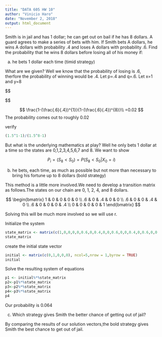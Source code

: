 ---
title: "DATA 605 HW 10"
author: "Vinicio Haro"
date: "November 2, 2018"
output: html_document
---


Smith is in jail and has 1 dollar; he can get out on bail if he has 8 dollars. A guard agrees to make a series of bets with him. If Smith bets A dollars, he wins A dollars with probability .4 and loses A dollars with probability .6.
Find the probability that he wins 8 dollars before losing all of his money if:

(a) he bets 1 dollar each time (timid strategy)

What are we given? Well we know that the probability of losing is .6, therfore the probability of winning would be .4. Let p=.4 and q=.6. Let x=1 and y=8

$$
\frac{(\frac{q}{p})^{x}-1}{(\frac{q}{p})^{y}-1}

$$

$$
\frac{1-(\frac{.6}{.4})^{1}}{1-(\frac{.6}{.4})^{8}}\\
=0.02
$$
The probability comes out to roughly 0.02 

verify
```{r}
(1.5^1-1)/(1.5^8-1)
```

But what is the underlying mathematics at play? Well he only bets 1 dollar at a time so the states are 0,1,2,3,4,5,6,7 and 8. We want to show

$$
P_i=(S_8<S_0)=P(S_8<S_0|X_0=i)
$$


(b) he bets, each time, as much as possible but not more than necessary to bring his fortune up to 8 dollars (bold strategy)

This method is a little more involved.We need to develop a transition matrix as follows.The states on our chain are 0, 1, 2, 4, and 8 dollars. 

$$
\begin{bmatrix} 1 & 0 & 0 & 0 & 0 \\ .6 & 0 & .4 & 0 & 0 \\ .6 & 0 & 0 & .4 & 0 \\ .6 & 0 & 0 & 0 & .4 \\ 0 & 0 & 0 & 0 & 1 \end{bmatrix}
$$


Solving this will be much more involved so we will use r. 

Initialize the system
```{r}
state_matrix <- matrix(c(1,0,0,0,0,0.6,0,0.4,0,0,0.6,0,0,0.4,0,0.6,0,0,0,0.4,0,0,0,0,1), ncol=5,nrow=5, byrow = TRUE)
state_matrix
```

create the initial state vector 
```{r}
initial <- matrix(c(0,1,0,0,0), ncol=5,nrow = 1,byrow = TRUE)
initial
```


Solve the resulting system of equations 

```{r}
p1 <- initial%*%state_matrix
p2<-p1%*%state_matrix
p3<-p2%*%state_matrix
p4<-p3%*%state_matrix
p4
```

Our probability is 0.064

(c) Which strategy gives Smith the better chance of getting out of jail?

By comparing the results of our solution vectors,the bold strategy gives Smith the best chance to get out of jail. 



